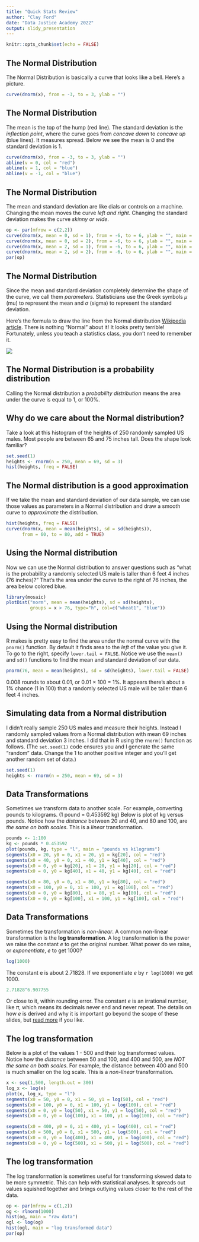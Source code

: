 ```yaml
---
title: "Quick Stats Review"
author: "Clay Ford"
date: "Data Justice Academy 2022"
output: slidy_presentation
---
```


```r
knitr::opts_chunk$set(echo = FALSE)
```

## The Normal Distribution

The Normal Distribution is basically a curve that looks like a bell. Here's a picture.

```r
curve(dnorm(x), from = -3, to = 3, ylab = "")
```

## The Normal Distribution

The mean is the top of the hump (red line). The standard deviation is the _inflection point_, where the curve goes from _concave down_ to _concave up_ (blue lines). It measures spread. Below we see the mean is 0 and the standard deviation is 1.

```r
curve(dnorm(x), from = -3, to = 3, ylab = "")
abline(v = 0, col = "red")
abline(v = 1, col = "blue")
abline(v = -1, col = "blue")
```

## The Normal Distribution

The mean and standard deviation are like dials or controls on a machine. Changing the mean moves the curve _left and right_. Changing the standard deviation makes the curve _skinny or wide_.

```r
op <- par(mfrow = c(2,2))
curve(dnorm(x, mean = 0, sd = 1), from = -6, to = 6, ylab = "", main = "mean = 0; sd = 1", ylim = c(0,0.4))
curve(dnorm(x, mean = 0, sd = 2), from = -6, to = 6, ylab = "", main = "mean = 0; sd = 2", ylim = c(0,0.4))
curve(dnorm(x, mean = 2, sd = 1), from = -6, to = 6, ylab = "", main = "mean = 2; sd = 1", ylim = c(0,0.4))
curve(dnorm(x, mean = 2, sd = 2), from = -6, to = 6, ylab = "", main = "mean = 2; sd = 2", ylim = c(0,0.4))
par(op)
```

## The Normal Distribution

Since the mean and standard deviation completely determine the shape of the curve, we call them _parameters_. Statisticians use the Greek symbols $\mu$ (mu) to represent the mean and $\sigma$ (sigma) to represent the standard deviation. 

Here's the formula to draw the line from the Normal distribution [Wikipedia article](https://en.wikipedia.org/wiki/Normal_distribution). There is nothing "Normal" about it! It looks pretty terrible! Fortunately, unless you teach a statistics class, you don't need to remember it.

![](wikipedia.png)

## The Normal Distribution is a probability distribution

Calling the Normal distribution a _probability distribution_ means the area under the curve is equal to 1, or 100%. 


## Why do we care about the Normal distribution?

Take a look at this histogram of the heights of 250 randomly sampled US males. Most people are between 65 and 75 inches tall. Does the shape look familiar?

```r
set.seed(1)
heights <- rnorm(n = 250, mean = 69, sd = 3)
hist(heights, freq = FALSE)
```

## The Normal distribution is a good approximation 

If we take the mean and standard deviation of our data sample, we can use those values as parameters in a Normal distribution and draw a smooth curve to _approximate_ the distribution.


```r
hist(heights, freq = FALSE)
curve(dnorm(x, mean = mean(heights), sd = sd(heights)), 
      from = 60, to = 80, add = TRUE)

```

## Using the Normal distribution

Now we can use the Normal distribution to answer questions such as "what is the probability a randomly selected US male is taller than 6 feet 4 inches (76 inches)?" That's the area under the curve to the right of 76 inches, the area below colored blue.

```r
library(mosaic)
plotDist("norm", mean = mean(heights), sd = sd(heights), 
         groups = x > 76, type="h", col=c("wheat1", "blue"))

```


## Using the Normal distribution

R makes is pretty easy to find the area under the normal curve with the `pnorm()` function. By default it finds area to the _left_ of the value you give it. To go to the right, specify `lower.tail = FALSE`. Notice we use the `mean()` and `sd()` functions to find the mean and standard deviation of our data.

```r
pnorm(76, mean = mean(heights), sd = sd(heights), lower.tail = FALSE)
```

0.008 rounds to about 0.01, or 0.01 $\times$ 100 = 1%. It appears there's about a 1% chance (1 in 100) that a randomly selected US male will be taller than 6 feet 4 inches.

## Simulating data from a Normal distribution

I didn't really sample 250 US males and measure their heights. Instead I randomly sampled values from a Normal distribution with mean 69 inches and standard deviation 3 inches. I did that in R using the `rnorm()` function as follows. (The `set.seed(1)` code ensures you and I generate the same "random" data. Change the 1 to another positive integer and you'll get another random set of data.)

```r
set.seed(1)
heights <- rnorm(n = 250, mean = 69, sd = 3)
```

## Data Transformations

Sometimes we transform data to another scale. For example, converting pounds to kilograms. (1 pound = 0.453592 kg) Below is plot of kg versus pounds. Notice how the _distance_ between 20 and 40, and 80 and 100, are _the same on both scales_. This is a _linear_ transformation. 

```r

pounds <- 1:100
kg <- pounds * 0.453592
plot(pounds, kg, type = "l", main = "pounds vs kilograms")
segments(x0 = 20, y0 = 0, x1 = 20, y1 = kg[20], col = "red")
segments(x0 = 40, y0 = 0, x1 = 40, y1 = kg[40], col = "red")
segments(x0 = 0, y0 = kg[20], x1 = 20, y1 = kg[20], col = "red")
segments(x0 = 0, y0 = kg[40], x1 = 40, y1 = kg[40], col = "red")

segments(x0 = 80, y0 = 0, x1 = 80, y1 = kg[80], col = "red")
segments(x0 = 100, y0 = 0, x1 = 100, y1 = kg[100], col = "red")
segments(x0 = 0, y0 = kg[80], x1 = 80, y1 = kg[80], col = "red")
segments(x0 = 0, y0 = kg[100], x1 = 100, y1 = kg[100], col = "red")

```


## Data Transformations

Sometimes the transformation is _non-linear_. A common non-linear transformation is the **log transformation**. A log transformation is the power we raise the constant $e$ to get the original number. What power do we raise, or _exponentiate_, $e$ to get 1000?

```r
log(1000)
```

The constant e is about 2.71828. If we exponentiate $e$ by `r log(1000)` we get 1000. 

```r
2.71828^6.907755
```

Or close to it, within rounding error. The constant $e$ is an irrational number, like $\pi$, which means its decimals never end and never repeat. The details on how $e$ is derived and why it is important go beyond the scope of these slides, but [read more](https://www.mathsisfun.com/numbers/e-eulers-number.html) if you like.

## The log transformation

Below is a plot of the values 1 - 500 and their log transformed values. Notice how the _distance_ between 50 and 100, and 400 and 500, are _NOT the same on both scales_. For example, the distance between 400 and 500 is much smaller on the log scale. This is a _non-linear_ transformation. 

```r
x <- seq(1,500, length.out = 300)
log_x <- log(x)
plot(x, log_x, type = "l")
segments(x0 = 50, y0 = 0, x1 = 50, y1 = log(50), col = "red")
segments(x0 = 100, y0 = 0, x1 = 100, y1 = log(100), col = "red")
segments(x0 = 0, y0 = log(50), x1 = 50, y1 = log(50), col = "red")
segments(x0 = 0, y0 = log(100), x1 = 100, y1 = log(100), col = "red")

segments(x0 = 400, y0 = 0, x1 = 400, y1 = log(400), col = "red")
segments(x0 = 500, y0 = 0, x1 = 500, y1 = log(500), col = "red")
segments(x0 = 0, y0 = log(400), x1 = 400, y1 = log(400), col = "red")
segments(x0 = 0, y0 = log(500), x1 = 500, y1 = log(500), col = "red")

```

## The log transformation

The log transformation is sometimes useful for transforming skewed data to be more symmetric. This can help with statistical analyses. It spreads out values squished together and brings outlying values closer to the rest of the data. 

```r
op <- par(mfrow = c(1,2))
og <- rlnorm(1000)
hist(og, main = "raw data")
ogl <- log(og)
hist(ogl, main = "log transformed data")
par(op)
```

